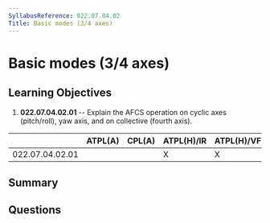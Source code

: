 ```yaml
---
SyllabusReference: 022.07.04.02
Title: Basic modes (3/4 axes)
---
```


# Basic modes (3/4 axes)

## Learning Objectives

1. **022.07.04.02.01** -- Explain the AFCS operation on cyclic axes (pitch/roll),
   yaw axis, and on collective (fourth axis).

|                 | ATPL(A) | CPL(A) | ATPL(H)/IR | ATPL(H)/VFR | CPL(H) | IR  | CBIR(A) |
| --------------- | ------- | ------ | ---------- | ----------- | ------ | --- | ------- |
| 022.07.04.02.01 |         |        | X          | X           | X      |     |         |

## Summary

## Questions
